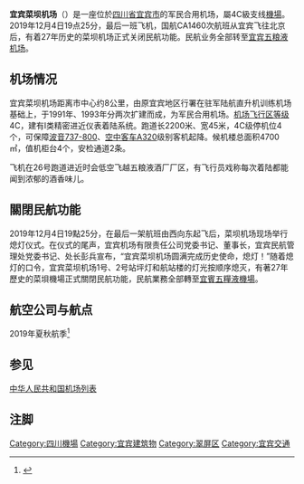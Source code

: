 {{Infobox airport
| name          = 宜宾菜坝机场
| image         = 
| type          = 军民两用
| operator      = 宜宾机场有限责任公司
| city-served   = [[四川省|四川]][[宜宾市|宜宾]]
| location      = {{CHN}}[[四川省|四川省]][[宜宾市|宜宾市]][[翠屏区|翠屏区]]菜坝鎮
| opened        = 1992年12月16日
| closed        = 2019年12月4日
| distance_to_city = 7公里
| IATA          = YBP
| ICAO          = ZUYB
| coordinates   = {{coord|28|48|02|N|104|32|42|E|type:airport_region:CN|display=inline,title}}
<!-- 未知參數 | latd          = 28 -->
<!-- 未知參數 | latm          = 48 -->
<!-- 未知參數 | lats          = 02 -->
<!-- 未知參數 | latNS         = N -->
<!-- 未知參數 | longd         = 104 -->
<!-- 未知參數 | longm         = 32 -->
<!-- 未知參數 | longs         = 42 -->
<!-- 未知參數 | longEW        = E -->
| website       = 
| pushpin_map   = China Sichuan#China
| pushpin_mapsize = 220
| pushpin_map_caption = 機場在中國的位置
| pushpin_label = YEP
| pushpin_label_position = bottom
| r1-number     = 08/26
| r1-length-f   = 7218
| r1-length-m   = 2200
| r1-surface    = 混凝土
| metric-rwy    = yes
| stat-year     = 2018
| stat1-header  = 客運量
| stat1-data    = 974,810 人次
| stat2-header  = 貨運量
| stat2-data    = 3,225.10 公噸
| stat3-header  = 起降架次
| stat3-data    = 9,633 架次
}}
'''宜宾菜坝机场'''（{{airport codes|<s>YBP</s>|<s>ZUYB</s>}}）是一座位於[[四川省|四川省]][[宜宾市|宜宾市]]的军民合用机场，屬4C級支线[[機場|機場]]。2019年12月4日19点25分，最后一班飞机，国航CA1460次航班从宜宾飞往北京后，有着27年历史的菜坝机场正式关闭民航功能。民航业务全部转至[[宜宾五粮液机场|宜宾五粮液机场]]。

== 机场情况 ==
宜宾菜坝机场距离市中心约8公里，由原宜宾地区行署在驻军陆航直升机训练机场基础上，于1991年、1993年分两次扩建而成，为军民合用机场。[[机场飞行区等级|机场飞行区等级]]4C，建有I类精密进近仪表着陆系统。跑道长2200米、宽45米，4C级停机位4个，可保障[[波音737-800|波音737-800]]、[[空中客车A320系列|空中客车A320]]级别客机起降。候机楼总面积4700㎡，值机柜台4个，安检通道2条。

飞机在26号跑道进近时会低空飞越五粮液酒厂厂区，有飞行员戏称每次着陆都能闻到浓郁的酒香味儿。

== 關閉民航功能 ==
2019年12月4日19點25分，在最后一架航班由西向东起飞后，菜坝机场现场举行熄灯仪式。在仪式的尾声，宜宾机场有限责任公司党委书记、董事长，宜宾民航管理处党委书记、处长彭兵宣布，“宜宾菜坝机场圆满完成历史使命，熄灯！”随着熄灯的口令，宜宾菜坝机场1号、2号站坪灯和航站楼的灯光按顺序熄灭，有著27年歷史的菜垻機場正式關閉民航功能，民航業務全部轉至[[宜賓五糧液機場|宜賓五糧液機場]]。

==航空公司与航点==
2019年夏秋航季<ref>{{Cite web|url=http://mh.yibin.gov.cn/hbsk/201903/t20190328_858488.html|title=宜宾机场2019年夏秋航班时刻表|accessdate=2019-05-04|author=宜宾民航管理处|date=2019-03-28|publisher=|archive-date=2019-08-11|archive-url=https://web.archive.org/web/20190811115850/http://mh.yibin.gov.cn/hbsk/201903/t20190328_858488.html|dead-url=yes}}</ref>
{{Airport-dest-list
| {{flagicon|PRC}} [[中国国际航空|中国国际航空]]（CA）| [[北京首都国际机场|北京/首都]]
| {{flagicon|PRC}} [[西藏航空|西藏航空]]（TV）| [[杭州萧山国际机场|杭州]]、[[拉萨贡嘎机场|拉萨]]
| {{flagicon|PRC}} [[深圳航空|深圳航空]]（ZH）| [[广州白云国际机场|广州]]、[[深圳宝安国际机场|深圳]]
| {{flagicon|PRC}} [[多彩贵州航空|多彩贵州航空]]（GY）| [[贵阳龙洞堡国际机场|贵阳]]、[[天津滨海国际机场|天津]]、[[长沙黄花国际机场|长沙]]
| {{flagicon|PRC}} [[中国东方航空|中国东方航空]]（MU）| [[昆明长水国际机场|昆明]]、[[青岛流亭国际机场|青岛]]、[[厦门高崎国际机场|厦门]]、[[上海浦东国际机场|上海/浦东]]、[[武汉天河国际机场|武汉]]、[[南京禄口国际机场|南京]]、[[桂林两江国际机场|桂林]]
| {{flagicon|PRC}} [[四川航空|四川航空]]（3U）| [[丽江三义机场|丽江]]、[[三亚凤凰国际机场|三亚]]、[[西安咸阳国际机场|西安]]
}}

== 参见 ==
[[中华人民共和国机场列表|中华人民共和国机场列表]]

== 注脚 ==
{{reflist}}

{{中华人民共和国机场}}
{{四川机场}}

[[Category:四川機場|Category:四川機場]]
[[Category:宜宾建筑物|Category:宜宾建筑物]]
[[Category:翠屏区|Category:翠屏区]]
[[Category:宜宾交通|Category:宜宾交通]]